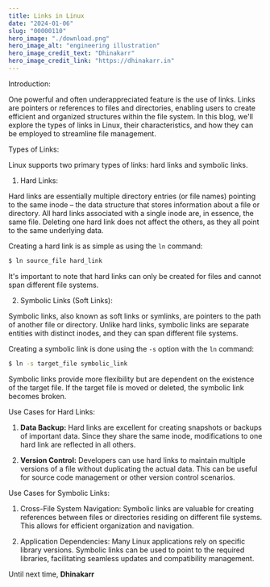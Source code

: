 ```yaml
---
title: Links in Linux
date: "2024-01-06"
slug: "00000110"
hero_image: "./download.png"
hero_image_alt: "engineering illustration"
hero_image_credit_text: "Dhinakarr"
hero_image_credit_link: "https://dhinakarr.in"
---
```


Introduction:

One powerful and often underappreciated feature is the use of links. Links are pointers or references to files and directories, enabling users to create efficient and organized structures within the file system. In this blog, we'll explore the types of links in Linux, their characteristics, and how they can be employed to streamline file management.

Types of Links:

Linux supports two primary types of links: hard links and symbolic links.

1. Hard Links:

Hard links are essentially multiple directory entries (or file names) pointing to the same inode – the data structure that stores information about a file or directory. All hard links associated with a single inode are, in essence, the same file. Deleting one hard link does not affect the others, as they all point to the same underlying data.

Creating a hard link is as simple as using the `ln` command:

```bash
$ ln source_file hard_link
```

It's important to note that hard links can only be created for files and cannot span different file systems.

2. Symbolic Links (Soft Links):

Symbolic links, also known as soft links or symlinks, are pointers to the path of another file or directory. Unlike hard links, symbolic links are separate entities with distinct inodes, and they can span different file systems.

Creating a symbolic link is done using the `-s` option with the `ln` command:

```bash
$ ln -s target_file symbolic_link
```

Symbolic links provide more flexibility but are dependent on the existence of the target file. If the target file is moved or deleted, the symbolic link becomes broken.

Use Cases for Hard Links:

1. **Data Backup:**
   Hard links are excellent for creating snapshots or backups of important data. Since they share the same inode, modifications to one hard link are reflected in all others.

2. **Version Control:**
   Developers can use hard links to maintain multiple versions of a file without duplicating the actual data. This can be useful for source code management or other version control scenarios.

Use Cases for Symbolic Links:

1. Cross-File System Navigation:
Symbolic links are valuable for creating references between files or directories residing on different file systems. This allows for efficient organization and navigation.

2. Application Dependencies:
Many Linux applications rely on specific library versions. Symbolic links can be used to point to the required libraries, facilitating seamless updates and compatibility management.

Until next time, **Dhinakarr**